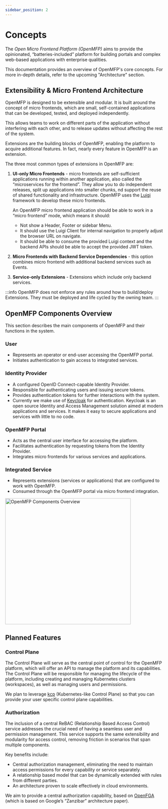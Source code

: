 ```yaml
---
sidebar_position: 2
---
```


# Concepts

The *Open Micro Frontend Platform (OpenMFP)* aims to provide the opinionated, “batteries-included” platform for building portals and complex web-based applications with enterprise qualities.

This documentation provides an overview of OpenMFP's core concepts. For more in-depth details, refer to the upcoming "Architecture" section.

## Extensibility & Micro Frontend Architecture

OpenMFP is designed to be extensible and modular. It is built around the concept of micro frontends, which are small, self-contained applications that can be developed, tested, and deployed independently. 

This allows teams to work on different parts of the application without interfering with each other, and to release updates without affecting the rest of the system.

Extensions are the building blocks of OpenMFP, enabling the platform to acquire additional features. In fact, nearly every feature in OpenMFP is an extension.

The three most common types of extensions in OpenMFP are:

1. **UI-only Micro Frontends** - micro frontends are self-sufficient applications running within another application, also called the “microservices for the frontend”. They allow you to do independent releases, split up applications into smaller chunks, nd support the reuse of shared functionality and infrastructure. OpenMFP uses the [Luigi](https://luigi-project.io/) framework to develop these micro frontends.

    An OpenMFP micro frontend application should be able to work in a “micro frontend” mode, which means it should:
    * Not show a Header, Footer or sidebar Menu.
    * It should use the Luigi Client for internal navigation to properly adjust the browser URL on navigate.
    * It should be able to consume the provided Luigi context and the backend APIs should be able to accept the provided JWT token.
2. **Micro Frontends with Backend Service Dependencies** - this option combines micro frontend with additional backend services such as Events.
3. **Service-only Extensions** - Extensions which include only backend services.

:::info
OpenMFP does not enforce any rules around how to build/deploy Extensions. They must be deployed and life cycled by the owning team.
:::

## OpenMFP Components Overview
This section describes the main components of OpenMFP and their functions in the system.

### User
* Represents an operator or end-user accessing the OpenMFP portal.
* Initiates authentication to gain access to integrated services.

### Identity Provider 
* A configured OpenID Connect-capable Identity Provider.
* Responsible for authenticating users and issuing secure tokens.
* Provides authentication tokens for further interactions with the system.
* Currently we make use of [Keycloak](https://www.keycloak.org/) for authentication. Keycloak is an open source Identity and Access Management solution aimed at modern applications and services. It makes it easy to secure applications and services with little to no code.

### OpenMFP Portal
* Acts as the central user interface for accessing the platform.
* Facilitates authentication by requesting tokens from the Identity Provider.
* Integrates micro frontends for various services and applications.

### Integrated Service
* Represents extensions (services or applications) that are configured to work with OpenMFP.
* Consumed through the OpenMFP portal via micro frontend integration.

<div style={{textAlign: 'center'}}>
    <img src={V0OverviewImgUrl} height="400" alt="OpenMFP Components Overview"/>
</div>

## Planned Features

### Control Plane

The Control Plane will serve as the central point of control for the OpenMFP platform, which will offer an API to manage the platform and its capabilities. The Control Plane will be responsible for managing the lifecycle of the platform, including creating and managing Kubernetes clusters (workspaces), as well as managing users and permissions.

We plan to leverage [kcp](https://www.kcp.io/) (Kubernetes-like Control Plane) so that you can provide your user specific control plane capabilities.

### Authorization

The inclusion of a central ReBAC (Relationship Based Access Control) service addresses the crucial need of having a seamless user and permission management. This service supports the same extensibility and modularity for access control, removing friction in scenarios that span multiple components.

Key benefits include:

- Central authorization management, eliminating the need to maintain access permissions for every capability or service separately.
- A relationship based model that can be dynamically extended with rules from different parties.
- An architecture proven to scale effectively in cloud environments.

We aim to provide a central authorization capability, based on [OpenFGA](https://openfga.dev) (which is based on Google’s “Zanzibar” architecture paper).

